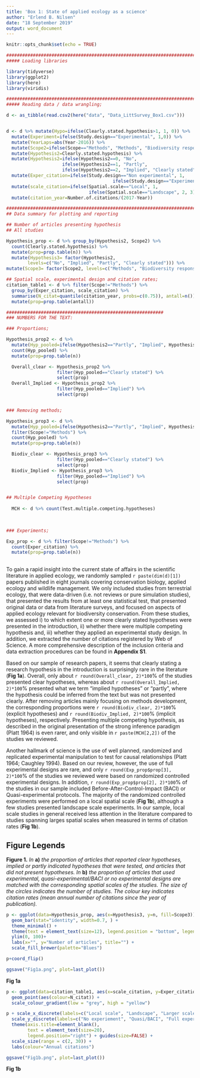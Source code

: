 ```yaml
---
title: 'Box 1: State of applied ecology as a science'
author: "Erlend B. Nilsen"
date: "18 September 2019"
output: word_document
---
```


```r
knitr::opts_chunk$set(echo = TRUE)
```



```r

####################################################################################
##### Loading libraries

library(tidyverse)
library(ggplot2)
library(here)
library(viridis)

#####################################################################################
##### Reading data / data wrangling; 

d <- as_tibble(read.csv2(here("data", "Data_LittSurvey_Box1.csv")))


d <- d %>% mutate(Hypo=ifelse(Clearly.stated.hypothesis>1, 1, 0)) %>%
  mutate(Experiment=ifelse(Study.design=="Experimental", 1,0)) %>%
  mutate(YearLaps=abs(Year-2016)) %>%
  mutate(Scope2=ifelse(Scope=="Methods", "Methods", "Biodiversity response")) %>%
  mutate(Hypothesis2=Clearly.stated.hypothesis) %>% 
  mutate(Hypothesis2=ifelse(Hypothesis2==0, "No", 
                     ifelse(Hypothesis2==1, "Partly", 
                     ifelse(Hypothesis2==2, "Implied", "Clearly stated")))) %>% 
  mutate(Exper_citation=ifelse(Study.design=="Non experimental", 1, 
                                        ifelse(Study.design=="Experimental", 3, 2))) %>%
  mutate(scale_citation=ifelse(Spatial.scale=="Local", 1, 
                               ifelse(Spatial.scale=="Landscape", 2, 3))) %>%
  mutate(citation_year=Number.of.citations/(2017-Year))

######################################################################################
## Data summary for plotting and reporting

## Number of articles presenting hypothesis
## All studies

Hypothesis_prop <- d %>% group_by(Hypothesis2, Scope2) %>%
  count(Clearly.stated.hypothesis) %>%
  mutate(prop=prop.table(n)) %>%
  mutate(Hypothesis3= factor(Hypothesis2, 
        levels=c("No", "Implied", "Partly", "Clearly stated"))) %>%
mutate(Scope3= factor(Scope2, levels=c("Methods", "Biodiversity response")))

## Spatial scale, experimental design and citation rates; 
citation_table1 <- d %>% filter(Scope!="Methods") %>%
  group_by(Exper_citation, scale_citation) %>% 
  summarise(N_citat=quantile(citation_year, probs=c(0.75)), antall=n()) %>%
  mutate(prop=prop.table(antall))

###########################################################
### NUMBERS FOR THE TEXT: 

### Proportions; 

Hypothesis_prop2 <- d %>%
  mutate(Hyp_pooled=ifelse(Hypothesis2=="Partly", "Implied", Hypothesis2)) %>%
  count(Hyp_pooled) %>%
  mutate(prop=prop.table(n))

  Overall_clear <- Hypothesis_prop2 %>%
                   filter(Hyp_pooled=="Clearly stated") %>%
                   select(prop)
  Overall_Implied <- Hypothesis_prop2 %>%
                   filter(Hyp_pooled=="Implied") %>%
                   select(prop)


### Removing methods; 

Hypothesis_prop3 <- d %>%
  mutate(Hyp_pooled=ifelse(Hypothesis2=="Partly", "Implied", Hypothesis2)) %>%
  filter(Scope!="Methods") %>%
  count(Hyp_pooled) %>%
  mutate(prop=prop.table(n))

  Biodiv_clear <- Hypothesis_prop3 %>%
                   filter(Hyp_pooled=="Clearly stated") %>%
                   select(prop)
  Biodiv_Implied <- Hypothesis_prop3 %>%
                   filter(Hyp_pooled=="Implied") %>%
                   select(prop)


## Multiple Competing Hypotheses
  
  MCH <- d %>% count(Test.multiple.competing.hypotheses) 
           
  

### Experiments; 

Exp_prop <- d %>% filter(Scope!="Methods") %>%
  count(Exper_citation) %>%
  mutate(prop=prop.table(n))
  

```

To gain a rapid insight into the current state of affairs in the scientific literature in applied ecology, we randomly sampled `r paste(dim(d)[1])` papers published in eight journals covering conservation biology, applied ecology and wildlife management. We only included studies from terrestrial ecology, that were data-driven (i.e. not reviews or pure simulation studies), that presented the results from at least one statistical test, that presented original data or data from literature surveys, and focused on aspects of applied ecology relevant for biodiversity conservation. From these studies, we assessed i) to which extent one or more clearly stated hypotheses were presented in the introduction, ii) whether there were multiple competing hypothesis and, iii) whether they applied an experimental study design. In addition, we extracted the number of citations registered by Web of Science. A more comprehensive description of the inclusion criteria and data extraction procedures can be found in **Appendix S1**.   

Based on our sample of research papers, it seems that clearly stating a research hypothesis in the introduction is surprisingly rare in the literature (**Fig 1a**). Overall, only about `r round(Overall_clear, 2)*100`% of the studies presented clear hypotheses, whereas about `r round(Overall_Implied, 2)*100`% presented what we term “implied hypotheses” or “partly”, where the hypothesis could be inferred from the text but was not presented clearly. After removing articles mainly focusing on methods development, the corresponding proportions were `r round(Biodiv_clear, 2)*100`% (explicit hypotheses) and `r round(Biodiv_Implied, 2)*100`% (implicit hypotheses), respectively. Presenting multiple competing hypothesis, as described in the original presentation of the strong inference paradigm (Platt 1964) is even rarer, and only visible in `r paste(MCH[2,2])` of the studies we reviewed.  

Another hallmark of science is the use of well planned, randomized and replicated experimental manipulation to test for causal relationships (Platt 1964; Caughley 1994). Based on our review, however, the use of full experimental designs are rare, and only `r round(Exp_prop$prop[3], 2)*100`% of the studies we reviewed were based on randomized controlled experimental designs. In addition, `r round(Exp_prop$prop[2], 2)*100`% of the studies in our sample included Before-After-Control-Impact (BACI) or Quasi-experimental protocols. The majority of the randomized controlled experiments were performed on a local spatial scale (**Fig 1b**), although a few studies presented landscape scale experiments. In our sample, local scale studies in general received less attention in the literature compared to studies spanning larges spatial scales when measured in terms of citation rates (**Fig 1b**).    

 
 
## Figure Legends


**Figure 1.** *In* **a)** *the proportion of articles that reported clear hypotheses, implied or partly indicated hypotheses that were tested, and articles that did not present hypotheses. In* **b)** *the proportion of articles that used experimental, quasi-experimental/BACI or no experimental designs are matched with the corresponding spatial scales of the studies. The size of the circles indicates the number of studies. The colour key indicates citation rates (mean annual number of citations since the year of publication).*     

 

```r

p <- ggplot(data=Hypothesis_prop, aes(x=Hypothesis3, y=n, fill=Scope3)) +
  geom_bar(stat="identity", width=0.7, ) +
  theme_minimal() + 
  theme(text = element_text(size=12), legend.position = "bottom", legend.title = element_blank()) +
  ylim(0, 100)+
  labs(x="", y="Number of articles", title="") + 
  scale_fill_brewer(palette="Blues")

p+coord_flip()

ggsave("Fig1a.png", plot=last_plot())


```
 
**Fig 1a**



```r

p <- ggplot(data=citation_table1, aes(x=scale_citation, y=Exper_citation, size=antall)) +
  geom_point(aes(colour=N_citat)) +
  scale_colour_gradient(low = "grey", high = "yellow")  

p + scale_x_discrete(labels=c("Local scale", "Landscape", "Larger scale"), limits=c(1,2,3)) +
  scale_y_discrete(labels=c("No experiement", "Quasi/BACI", "Full experiment"), limits=c(1,2,3)) +
  theme(axis.title=element_blank(),
        text = element_text(size=20),
        legend.position="right") + guides(size=FALSE) + 
  scale_size(range = c(2, 30)) +
  labs(colour="Annual citations")

ggsave("Fig1b.png", plot=last_plot())

```

**Fig 1b**











 
 
 